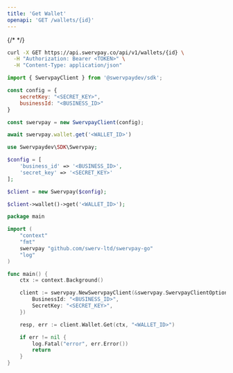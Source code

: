 ```yaml
---
title: 'Get Wallet'
openapi: 'GET /wallets/{id}'
---
```


{/* <Snippet file="authorization.mdx" /> */}
<RequestExample>

```bash cURL
curl -X GET https://api.swervpay.co/api/v1/wallets/{id} \
  -H "Authorization: Bearer <TOKEN>" \
  -H "Content-Type: application/json"
```

```javascript Node.js
import { SwervpayClient } from '@swervpaydev/sdk';

const config = {
    secretKey: "<SECRET_KEY>",
    businessId: "<BUSINESS_ID>"
}

const swervpay = new SwervpayClient(config);

await swervpay.wallet.get('<WALLET_ID>')
```

```php PHP
use Swervpaydev\SDK\Swervpay;

$config = [
	'business_id' => '<BUSINESS_ID>',
	'secret_key' => '<SECRET_KEY>'
];

$client = new Swervpay($config);

$client->wallet()->get('<WALLET_ID>');
```


```go Go
package main

import (
	"context"
	"fmt"
	swervpay "github.com/swerv-ltd/swervpay-go"
	"log"
)

func main() {
	ctx := context.Background()

	client := swervpay.NewSwervpayClient(&swervpay.SwervpayClientOption{
        BusinessId: "<BUSINESS_ID>",
        SecretKey: "<SECRET_KEY>",
    })

	resp, err := client.Wallet.Get(ctx, "<WALLET_ID>")

	if err != nil {
		log.Fatal("error", err.Error())
		return
	}
}
```

</RequestExample>
